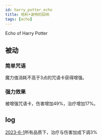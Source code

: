 ```yaml
---
id: harry_potter_echo
title: 哈利•波特的回响
tags: [echo]
---
```


Echo of Harry Potter

<!--truncate-->

## 被动

### 简单咒语

魔力值消耗不高于3点的咒语卡获得增强。

### 强力效果

被增强咒语卡，伤害增加49%，治疗增加17%。


## log

[2023-6-1](/blog/230601-update-annc#adjustment)所有品质下，治疗与伤害加成下调3%
